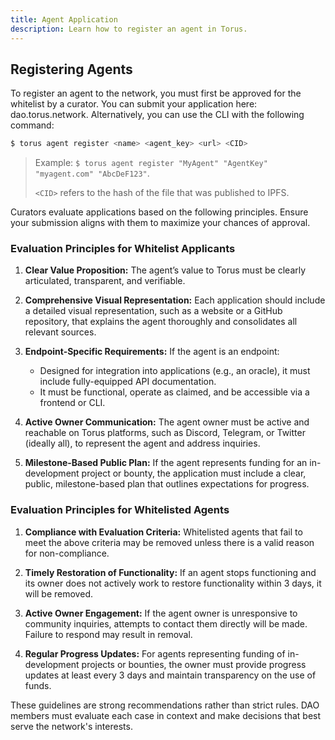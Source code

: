 ```yaml
---
title: Agent Application
description: Learn how to register an agent in Torus.
---
```



## Registering Agents

To register an agent to the network, you must first be approved for the whitelist by a curator. You can submit your application here: dao.torus.network. Alternatively, you can use the CLI with the following command:

```bash 
$ torus agent register <name> <agent_key> <url> <CID>
```
> Example: `$ torus agent register "MyAgent" "AgentKey" "myagent.com" "AbcDeF123"`.
> 
>`<CID>` refers to the hash of the file that was published to IPFS.

Curators evaluate applications based on the following principles. Ensure your submission aligns with them to maximize your chances of approval.

### Evaluation Principles for Whitelist Applicants

<Steps>

1. **Clear Value Proposition:** 
  The agent’s value to Torus must be clearly articulated, transparent, and verifiable.

2. **Comprehensive Visual Representation:** 
  Each application should include a detailed visual representation, such as a website or a GitHub repository, that explains the agent thoroughly and consolidates all relevant sources.

3. **Endpoint-Specific Requirements:**
  If the agent is an endpoint:
   <ul>
     <li>
       Designed for integration into applications (e.g., an oracle), it must include fully-equipped API documentation.
     </li>
     <li>
       It must be functional, operate as claimed, and be accessible via a frontend or CLI.
     </li>
   </ul>

4. **Active Owner Communication:**
  The agent owner must be active and reachable on Torus platforms, such as Discord, Telegram, or Twitter (ideally all), to represent the agent and address inquiries.
  
5. **Milestone-Based Public Plan:**
  If the agent represents funding for an in-development project or bounty, the application must include a clear, public, milestone-based plan that outlines expectations for progress.

</Steps>

### Evaluation Principles for Whitelisted Agents

<Steps>

1. **Compliance with Evaluation Criteria:**
  Whitelisted agents that fail to meet the above criteria may be removed unless there is a valid reason for non-compliance.

2. **Timely Restoration of Functionality:**
  If an agent stops functioning and its owner does not actively work to restore functionality within 3 days, it will be removed.

3. **Active Owner Engagement:** 
  If the agent owner is unresponsive to community inquiries, attempts to contact them directly will be made. Failure to respond may result in removal.

4. **Regular Progress Updates:** 
  For agents representing funding of in-development projects or bounties, the owner must provide progress updates at least every 3 days and maintain transparency on the use of funds.

</Steps>

<Aside type="note">
  These guidelines are strong recommendations rather than strict rules.
  DAO members must evaluate each case in context and make decisions that best serve the network's interests.
</Aside>
